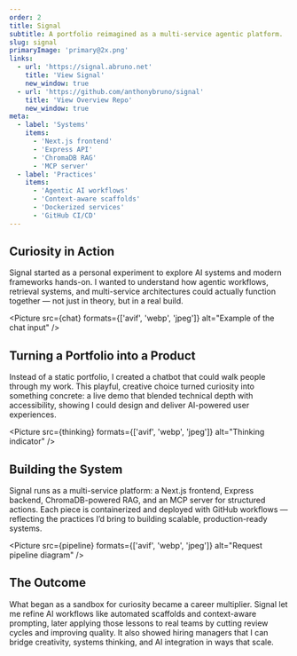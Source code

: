 ```yaml
---
order: 2
title: Signal
subtitle: A portfolio reimagined as a multi-service agentic platform.
slug: signal
primaryImage: 'primary@2x.png'
links:
  - url: 'https://signal.abruno.net'
    title: 'View Signal'
    new_window: true
  - url: 'https://github.com/anthonybruno/signal'
    title: 'View Overview Repo'
    new_window: true
meta:
  - label: 'Systems'
    items:
      - 'Next.js frontend'
      - 'Express API'
      - 'ChromaDB RAG'
      - 'MCP server'
  - label: 'Practices'
    items:
      - 'Agentic AI workflows'
      - 'Context-aware scaffolds'
      - 'Dockerized services'
      - 'GitHub CI/CD'
---
```



## Curiosity in Action

Signal started as a personal experiment to explore AI systems and modern frameworks hands-on. I wanted to understand how agentic workflows, retrieval systems, and multi-service architectures could actually function together — not just in theory, but in a real build.

<Picture
  src={chat}
  formats={['avif', 'webp', 'jpeg']}
  alt="Example of the chat input"
/>

## Turning a Portfolio into a Product

Instead of a static portfolio, I created a chatbot that could walk people through my work. This playful, creative choice turned curiosity into something concrete: a live demo that blended technical depth with accessibility, showing I could design and deliver AI-powered user experiences.

<Picture
  src={thinking}
  formats={['avif', 'webp', 'jpeg']}
  alt="Thinking indicator"
/>

## Building the System

Signal runs as a multi-service platform: a Next.js frontend, Express backend, ChromaDB-powered RAG, and an MCP server for structured actions. Each piece is containerized and deployed with GitHub workflows — reflecting the practices I’d bring to building scalable, production-ready systems.

<Picture
  src={pipeline}
  formats={['avif', 'webp', 'jpeg']}
  alt="Request pipeline diagram"
/>

## The Outcome

What began as a sandbox for curiosity became a career multiplier. Signal let me refine AI workflows like automated scaffolds and context-aware prompting, later applying those lessons to real teams by cutting review cycles and improving quality. It also showed hiring managers that I can bridge creativity, systems thinking, and AI integration in ways that scale.
